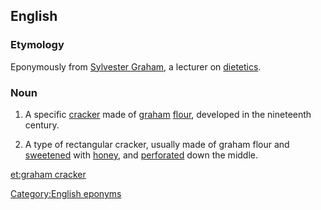 {{wikipedia}}
==English==
===Etymology===
Eponymously from [[w:Sylvester Graham|Sylvester Graham]], a lecturer on [[dietetics]].
===Noun===
{{en-noun|head=[[graham]] [[cracker]]}}
# {{context|US|dated|lang=en}} A specific [[cracker]] made of [[graham]] [[flour]], developed in the nineteenth century.
# {{context|US|by extension|lang=en}} A type of rectangular cracker, usually made of graham flour and [[sweeten]]ed with [[honey]], and [[perforate]]d down the middle.

[[Category:English eponyms]]

[[et:graham cracker]]